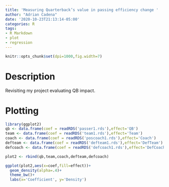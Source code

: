 ```yaml
---
title: 'Measuring Quarterback’s value in passing efficiency change '
author: "Adrian Cadena"
date: '2020-10-23T21:13:14-05:00'
categories: R
tags:
- R Markdown
- plot
- regression
---
```


```r
knitr::opts_chunk$set(dpi=1000,fig.width=7)
```

# Description

Revisiting my project evaluating QB impact.

# Plotting

```r
library(ggplot2)
qb <- data.frame(coef = readRDS('passer1.rds'),effect='QB')
team <- data.frame(coef = readRDS('team1.rds'),effect='Team')
coach <- data.frame(coef = readRDS('poscoach1.rds'),effect='Coach')
defteam <- data.frame(coef = readRDS('defteam1.rds'),effect='DefTeam')
defcoach <- data.frame(coef = readRDS('defcoach1.rds'),effect='DefCoach')

plot2 <- rbind(qb,team,coach,defteam,defcoach)

ggplot(plot2,aes(x=coef,fill=effect))+
  geom_density(alpha=.4)+
  theme_bw()+ 
  labs(x='Coefficient', y='Density')
```

